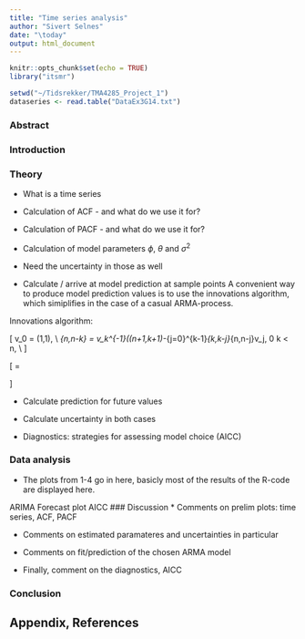 ```yaml
---
title: "Time series analysis"
author: "Sivert Selnes"
date: "\today"
output: html_document
---
```


```r
knitr::opts_chunk$set(echo = TRUE)
library("itsmr")
```


```r
setwd("~/Tidsrekker/TMA4285_Project_1")
dataseries <- read.table("DataEx3G14.txt")
```


### Abstract

### Introduction


### Theory
 * What is a time series
 * Calculation of ACF - and what do we use it for?
 * Calculation of PACF - and what do we use it for?

 * Calculation of model parameters $\phi$, $\theta$ and $\sigma^2$
 * Need the uncertainty in those as well
 
 * Calculate / arrive at model prediction at sample points
 A convenient way to produce model prediction values is to use the innovations algorithm, which simiplifies in the case of a casual ARMA-process. 
 
 Innovations algorithm:
 
 \[
 v_0 = \kappa(1,1), \\
 \theta_{n,n-k} = v_k^{-1}(\kappa(n+1,k+1)-\sum_{j=0}^{k-1}\theta_{k,k-j}\theta_{n,n-j}v_j,  0 \leq k < n, \\
 \]
 
 \[
 \hat{X} = 
 \begin{cases}
 \sum_{j=1}^n \theta_{nj}(X_{n+1-j}-\hat{X}_{n+1-j}) & 1 \leq n < m, \\
 \phi_1X_n + ... +\phi_pX_{n+1-p} + \sum_{j=1}^p \theta_{nj}(X_{n+1-j}-\hat{X}_{n+1-j}) & n \geq m.
 \end{cases}
 \]
 
 * Calculate prediction for future values
 * Calculate uncertainty in both cases
 
 * Diagnostics: strategies for assessing model choice (AICC)
 
### Data analysis
 * The plots from 1-4 go in here, basicly most of the results of the R-code are displayed here.

ARIMA
Forecast plot
AICC
### Discussion
 * Comments on prelim plots: time series, ACF, PACF
 
 * Comments on estimated paramateres and uncertainties in particular
 
 * Comments on fit/prediction of the chosen ARMA model
 
 * Finally, comment on the diagnostics, AICC
 
 
### Conclusion

<!--
What can be assumed?
- Causal time series (Mentioned in the lecture, Monday 17th Sep)

If we make other assumptions, write that down. 

-->




## Appendix, References

